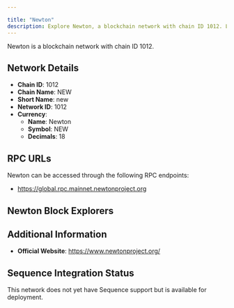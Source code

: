 ```yaml
---

title: "Newton"
description: Explore Newton, a blockchain network with chain ID 1012. Learn about its native currency, Newton, and how to interact with the network.
---
```




Newton is a blockchain network with chain ID 1012.

## Network Details

- **Chain ID**: 1012
- **Chain Name**: NEW
- **Short Name**: new
- **Network ID**: 1012
- **Currency**: 
  - **Name**: Newton
  - **Symbol**: NEW
  - **Decimals**: 18

## RPC URLs

Newton can be accessed through the following RPC endpoints:

- https://global.rpc.mainnet.newtonproject.org

## Newton Block Explorers



## Additional Information

- **Official Website**: https://www.newtonproject.org/

## Sequence Integration Status

This network does not yet have Sequence support but is available for deployment.
